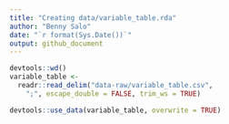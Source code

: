 ```yaml
---
title: "Creating data/variable_table.rda"
author: "Benny Salo"
date: "`r format(Sys.Date())`"
output: github_document
---
```


```r
devtools::wd()
variable_table <- 
  readr::read_delim("data-raw/variable_table.csv", 
    ";", escape_double = FALSE, trim_ws = TRUE)

devtools::use_data(variable_table, overwrite = TRUE)
```

